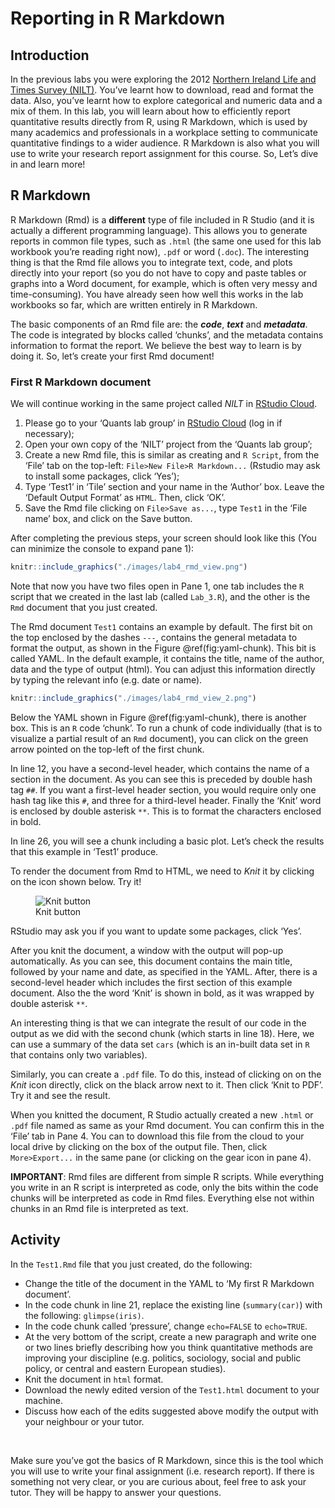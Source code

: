 # Reporting in R Markdown{#rmarkdown}

## Introduction

In the previous labs you were exploring the 2012 [Northern Ireland Life and Times Survey (NILT)](https://www.ark.ac.uk/nilt/). You've learnt how to download, read and format the data. Also, you've learnt how to explore categorical and numeric data and a mix of them. In this lab, you will learn about how to efficiently report quantitative results directly from R, using R Markdown, which is used by many academics and professionals in a workplace setting to communicate quantitative findings to a wider audience. R Markdown is also what you will use to write your research report assignment for this course. So, Let's dive in and learn more!  

## R Markdown

R Markdown (Rmd) is a **different** type of file included in R Studio (and it is actually a different programming language). This allows you to generate reports in common file types, such as `.html` (the same one used for this lab workbook you're reading right now), `.pdf` or word (`.doc`). The interesting thing is that the Rmd file allows you to integrate text, code, and plots directly into your report (so you do not have to copy and paste tables or graphs into a Word document, for example, which is often very messy and time-consuming). You have already seen how well this works in the lab workbooks so far, which are written entirely in R Markdown. 

The basic components of an Rmd file are: the **_code_**, **_text_** and **_metadata_**. The code is integrated by blocks called 'chunks', and the metadata contains information to format the report. We believe the best way to learn is by doing it. So, let's create your first Rmd document!

### First R Markdown document

We will continue working in the same project called _NILT_ in [RStudio Cloud](https://rstudio.cloud/).

1. Please go to your 'Quants lab group' in [RStudio Cloud](https://rstudio.cloud/) (log in if necessary);
2. Open your own copy of the 'NILT' project from the 'Quants lab group';
3. Create a new Rmd file, this is similar as creating and `R Script`, from the 'File' tab on the top-left: `File>New File>R Markdown...` (Rstudio may ask to install some packages, click 'Yes');
4. Type 'Test1' in 'Tile' section and your name in the 'Author' box. Leave the 'Default Output Format' as `HTML`. Then, click 'OK'.
5. Save the Rmd file clicking on `File>Save as...`, type `Test1` in the 'File name' box, and click on the Save button.

After completing the previous steps, your screen should look like this (You can minimize the console to expand pane 1):
```r
knitr::include_graphics("./images/lab4_rmd_view.png")
```

Note that now you have two files open in Pane 1, one tab includes the `R` script that we created in the last lab (called `Lab_3.R`), and the other is the `Rmd` document that you just created.

The Rmd document `Test1` contains an example by default. The first bit on the top enclosed by the dashes `---`, contains the general metadata to format the output, as shown in the Figure \@ref(fig:yaml-chunk). This bit is called YAML. In the default example, it contains the title, name of the author, data and the type of output (html). You can adjust this information directly by typing the relevant info (e.g. date or name).

```r
knitr::include_graphics("./images/lab4_rmd_view_2.png")
```

Below the YAML shown in Figure \@ref(fig:yaml-chunk), there is another box. This is an `R` code 'chunk'. To run a chunk of code individually (that is to visualize a partial result of an `Rmd` document), you can click on the green arrow pointed on the top-left of the first chunk. 

In line 12, you have a second-level header, which contains the name of a section in the document. As you can see this is preceded by double hash tag `##`. If you want a first-level header section, you would require only one hash tag like this `#`, and three for a third-level header. Finally the 'Knit' word is enclosed by double asterisk `**`. This is to format the characters enclosed in bold.

In line 26, you will see a chunk including a basic plot. Let's check the results that this example in 'Test1' produce. 

To render the document from Rmd to HTML, we need to *Knit* it by clicking on the icon shown below. Try it!

![Knit button](./images/lab4_rmd_knit.png)

RStudio may ask you if you want to update some packages, click 'Yes'.

After you knit the document, a window with the output will pop-up automatically. As you can see, this document contains the main title, followed by your name and date, as specified in the YAML. After, there is a second-level header which includes the first section of this example document. Also the the word 'Knit' is shown in bold, as it was wrapped by double asterisk `**`. 

An interesting thing is that we can integrate the result of our code in the output as we did with the second chunk (which starts in line 18). Here, we can use a summary of the data set `cars` (which is an in-built data set in `R` that contains only two variables).

<!-- Next, there is a second header, called 'Including Plots'. Under this section you can see a plot, but this time the code is not shown since `echo` was set to `FALSE`. You can close the pop-window when you finish exploring the output. -->

Similarly, you can create a `.pdf` file. To do this, instead of clicking on on the _Knit_ icon directly, click on the black arrow next to it. Then click 'Knit to PDF'. Try it and see the result.

When you knitted the document, R Studio actually created a new `.html` or `.pdf` file named as same as your Rmd document. You can confirm this in the 'File' tab in Pane 4. You can to download this file from the cloud to your local drive by clicking on the box of the output file. Then, click `More>Export...` in the same pane (or clicking on the gear icon in pane 4).

<!-- You can find more text styles and their respective syntax [here](https://bookdown.org/yihui/rmarkdown/markdown-syntax.html). -->

<!-- For a comprehensive list of chunk code options click [here](https://bookdown.org/yihui/rmarkdown-cookbook/chunk-options.html). -->

**IMPORTANT**: Rmd files are different from simple R scripts. While everything you write in an R script is interpreted as code, only the bits within the code chunks will be interpreted as code in Rmd files. Everything else not within chunks in an Rmd file is interpreted as text.


## Activity

In the `Test1.Rmd` file that you just created, do the following:

* Change the title of the document in the YAML to 'My first R Markdown document'.
* In the code chunk in line 21, replace the existing line (`summary(car)`) with the following: `glimpse(iris)`.
* In the code chunk called 'pressure', change `echo=FALSE` to `echo=TRUE`.
* At the very bottom of the script, create a new paragraph and write one or two lines briefly describing how you think quantitative methods are improving your discipline (e.g. politics, sociology, social and public policy, or central and eastern European studies).
* Knit the document in `html` format.
* Download the newly edited version of the `Test1.html` document to your machine.
* Discuss how each of the edits suggested above modify the output with your neighbour or your tutor.

<br>

Make sure you've got the basics of R Markdown, since this is the tool which you will use to write your final assignment (i.e. research report). If there is something not very clear, or you are curious about, feel free to ask your tutor. They will be happy to answer your questions.

